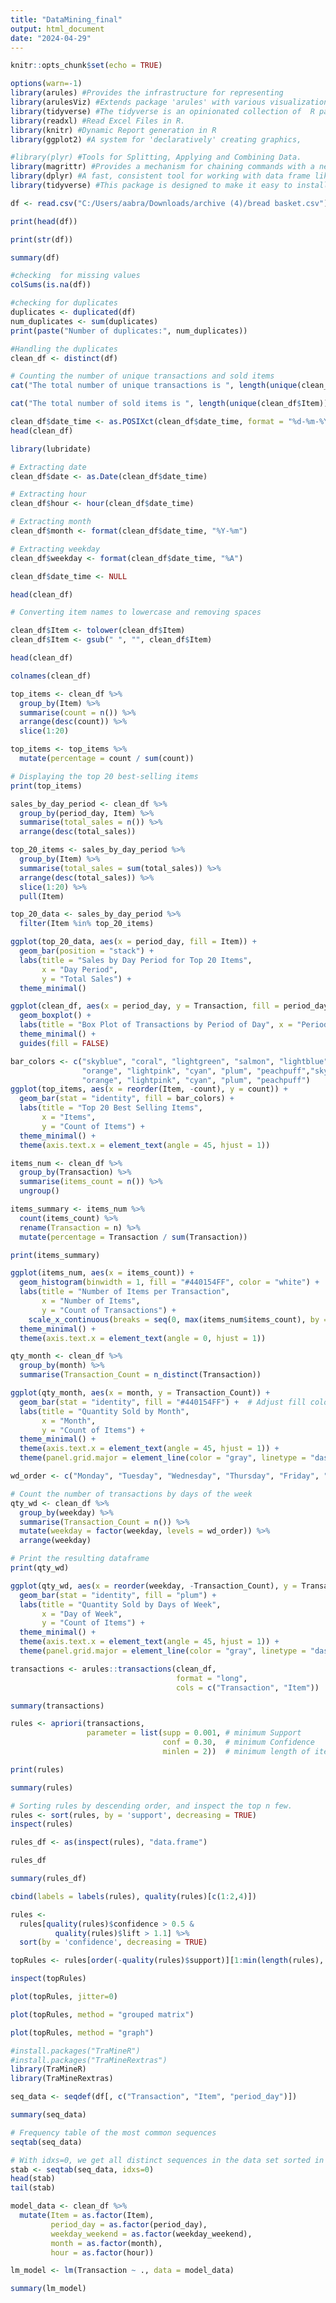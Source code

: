 ---
title: "DataMining_final"
output: html_document
date: "2024-04-29"
---

```{r setup, include=FALSE}
knitr::opts_chunk$set(echo = TRUE)
```



```{r}

options(warn=-1)
library(arules) #Provides the infrastructure for representing
library(arulesViz) #Extends package 'arules' with various visualization.
library(tidyverse) #The tidyverse is an opinionated collection of  R packages designed for data science.
library(readxl) #Read Excel Files in R.
library(knitr) #Dynamic Report generation in R
library(ggplot2) #A system for 'declaratively' creating graphics,

#library(plyr) #Tools for Splitting, Applying and Combining Data.
library(magrittr) #Provides a mechanism for chaining commands with a new forward-pipe operator, %>%. 
library(dplyr) #A fast, consistent tool for working with data frame like objects, both in memory and out of memory.
library(tidyverse) #This package is designed to make it easy to install and load multiple 'tidyverse' packages in a single step.
```


```{r}
df <- read.csv("C:/Users/aabra/Downloads/archive (4)/bread basket.csv")

```


```{r}
print(head(df))
```

```{r}
print(str(df))

```

```{r}
summary(df)
```



```{r}
#checking  for missing values
colSums(is.na(df))


```

```{r}
#checking for duplicates
duplicates <- duplicated(df)
num_duplicates <- sum(duplicates)
print(paste("Number of duplicates:", num_duplicates))

```

```{r}
#Handling the duplicates
clean_df <- distinct(df)

```

```{r}
# Counting the number of unique transactions and sold items
cat("The total number of unique transactions is ", length(unique(clean_df$Transaction)), "\n")

cat("The total number of sold items is ", length(unique(clean_df$Item)), "\n")
```

```{r}
clean_df$date_time <- as.POSIXct(clean_df$date_time, format = "%d-%m-%Y %H:%M")
head(clean_df)

```



```{r}
library(lubridate)

# Extracting date
clean_df$date <- as.Date(clean_df$date_time)

# Extracting hour
clean_df$hour <- hour(clean_df$date_time)

# Extracting month
clean_df$month <- format(clean_df$date_time, "%Y-%m")

# Extracting weekday
clean_df$weekday <- format(clean_df$date_time, "%A")

clean_df$date_time <- NULL

head(clean_df)

```

```{r}
# Converting item names to lowercase and removing spaces

clean_df$Item <- tolower(clean_df$Item)
clean_df$Item <- gsub(" ", "", clean_df$Item)

head(clean_df)
```

```{r}
colnames(clean_df)

```

```{r}
top_items <- clean_df %>%
  group_by(Item) %>%
  summarise(count = n()) %>%
  arrange(desc(count)) %>%
  slice(1:20)

top_items <- top_items %>%
  mutate(percentage = count / sum(count))

# Displaying the top 20 best-selling items
print(top_items)
```
```{r}

sales_by_day_period <- clean_df %>%
  group_by(period_day, Item) %>%
  summarise(total_sales = n()) %>%
  arrange(desc(total_sales))

top_20_items <- sales_by_day_period %>%
  group_by(Item) %>%
  summarise(total_sales = sum(total_sales)) %>%
  arrange(desc(total_sales)) %>%
  slice(1:20) %>%
  pull(Item)

top_20_data <- sales_by_day_period %>%
  filter(Item %in% top_20_items)

ggplot(top_20_data, aes(x = period_day, fill = Item)) +
  geom_bar(position = "stack") +
  labs(title = "Sales by Day Period for Top 20 Items",
       x = "Day Period",
       y = "Total Sales") +
  theme_minimal()

```


```{r}
ggplot(clean_df, aes(x = period_day, y = Transaction, fill = period_day)) +
  geom_boxplot() +
  labs(title = "Box Plot of Transactions by Period of Day", x = "Period of Day", y = "Transaction") +
  theme_minimal() +
  guides(fill = FALSE)
```


```{r}


bar_colors <- c("skyblue", "coral", "lightgreen", "salmon", "lightblue", 
                "orange", "lightpink", "cyan", "plum", "peachpuff","skyblue", "coral", "lightgreen", "salmon", "lightblue", 
                "orange", "lightpink", "cyan", "plum", "peachpuff")
ggplot(top_items, aes(x = reorder(Item, -count), y = count)) +
  geom_bar(stat = "identity", fill = bar_colors) + 
  labs(title = "Top 20 Best Selling Items",
       x = "Items",
       y = "Count of Items") +
  theme_minimal() +
  theme(axis.text.x = element_text(angle = 45, hjust = 1))
```

```{r}
items_num <- clean_df %>%
  group_by(Transaction) %>%
  summarise(items_count = n()) %>%
  ungroup()

items_summary <- items_num %>%
  count(items_count) %>%
  rename(Transaction = n) %>%
  mutate(percentage = Transaction / sum(Transaction))

print(items_summary)

```

```{r}

ggplot(items_num, aes(x = items_count)) +
  geom_histogram(binwidth = 1, fill = "#440154FF", color = "white") + 
  labs(title = "Number of Items per Transaction",
       x = "Number of Items",
       y = "Count of Transactions") +
    scale_x_continuous(breaks = seq(0, max(items_num$items_count), by = 1)) +  
  theme_minimal() +
  theme(axis.text.x = element_text(angle = 0, hjust = 1))
```



```{r}
qty_month <- clean_df %>%
  group_by(month) %>%
  summarise(Transaction_Count = n_distinct(Transaction))

```

```{r}
ggplot(qty_month, aes(x = month, y = Transaction_Count)) +
  geom_bar(stat = "identity", fill = "#440154FF") +  # Adjust fill color as desired
  labs(title = "Quantity Sold by Month",
       x = "Month",
       y = "Count of Items") +
  theme_minimal() +
  theme(axis.text.x = element_text(angle = 45, hjust = 1)) +
  theme(panel.grid.major = element_line(color = "gray", linetype = "dashed", size = 0.5))
```

```{r}

wd_order <- c("Monday", "Tuesday", "Wednesday", "Thursday", "Friday", "Saturday", "Sunday")

# Count the number of transactions by days of the week
qty_wd <- clean_df %>%
  group_by(weekday) %>%
  summarise(Transaction_Count = n()) %>%
  mutate(weekday = factor(weekday, levels = wd_order)) %>%
  arrange(weekday)

# Print the resulting dataframe
print(qty_wd)
```

```{r}
ggplot(qty_wd, aes(x = reorder(weekday, -Transaction_Count), y = Transaction_Count)) +
  geom_bar(stat = "identity", fill = "plum") +  
  labs(title = "Quantity Sold by Days of Week",
       x = "Day of Week",
       y = "Count of Items") +
  theme_minimal() +
  theme(axis.text.x = element_text(angle = 45, hjust = 1)) +
  theme(panel.grid.major = element_line(color = "gray", linetype = "dashed", size = 0.5))

```





```{r}
transactions <- arules::transactions(clean_df,
                                     format = "long",
                                     cols = c("Transaction", "Item"))
```

```{r}
summary(transactions)

```



```{r}
rules <- apriori(transactions,
                 parameter = list(supp = 0.001, # minimum Support
                                  conf = 0.30,  # minimum Confidence
                                  minlen = 2))  # minimum length of items per rule
```


```{r}
print(rules)

```



```{r}

  
summary(rules)

```


```{r}
# Sorting rules by descending order, and inspect the top n few.
rules <- sort(rules, by = 'support', decreasing = TRUE)
inspect(rules)

```

```{r}
rules_df <- as(inspect(rules), "data.frame")

rules_df
```

```{r}
summary(rules_df)
```



```{r}
cbind(labels = labels(rules), quality(rules)[c(1:2,4)]) 

```




```{r}

rules <-
  rules[quality(rules)$confidence > 0.5 &
          quality(rules)$lift > 1.1] %>% 
  sort(by = 'confidence', decreasing = TRUE)

topRules <- rules[order(-quality(rules)$support)][1:min(length(rules), 20)]

inspect(topRules)

```



```{r}
plot(topRules, jitter=0)


```

```{r}
plot(topRules, method = "grouped matrix")

```

```{r}
plot(topRules, method = "graph")

```



```{r}
#install.packages("TraMineR")
#install.packages("TraMineRextras")
library(TraMineR)
library(TraMineRextras)
```



```{r}
seq_data <- seqdef(df[, c("Transaction", "Item", "period_day")])

```

```{r}
summary(seq_data)

# Frequency table of the most common sequences
seqtab(seq_data)
```




```{r}

# With idxs=0, we get all distinct sequences in the data set sorted in decreasing order of their frequency
stab <- seqtab(seq_data, idxs=0)
head(stab)
tail(stab)
```



```{r}
model_data <- clean_df %>%
  mutate(Item = as.factor(Item),
         period_day = as.factor(period_day),
         weekday_weekend = as.factor(weekday_weekend),
         month = as.factor(month),
         hour = as.factor(hour))

lm_model <- lm(Transaction ~ ., data = model_data)

summary(lm_model)
```








